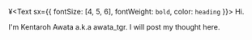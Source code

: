 ¥<Text sx={{ fontSize: [4, 5, 6], fontWeight: `bold`, color: `heading` }}>
  Hi.
</Text>

I'm Kentaroh Awata a.k.a awata_tgr. I will post my thought here.
